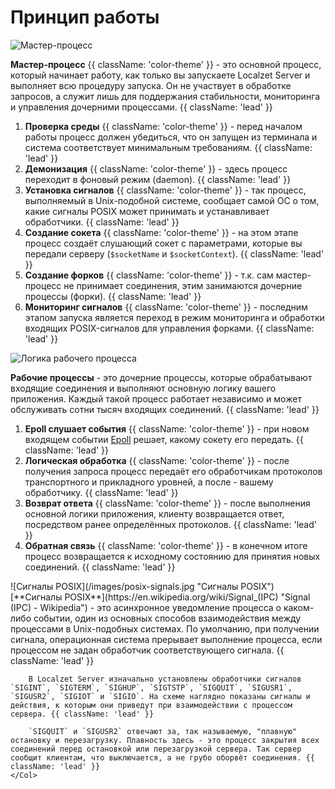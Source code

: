 # Принцип работы

![Мастер-процесс](/images/master-process.jpg "Мастер-процесс")

**Мастер-процесс** {{ className: 'color-theme' }} - это основной процесс, который начинает работу, как только вы запускаете Localzet Server и выполняет всю процедуру запуска. Он не участвует в обработке запросов, а служит лишь для поддержания стабильности, мониторинга и управления дочерними процессами. {{ className: 'lead' }}

1. **Проверка среды** {{ className: 'color-theme' }} - перед началом работы процесс должен убедиться, что он запущен из терминала и система соответствует минимальным требованиям. {{ className: 'lead' }}
2. **Демонизация** {{ className: 'color-theme' }} - здесь процесс переходит в фоновый режим (daemon). {{ className: 'lead' }}
3. **Установка сигналов** {{ className: 'color-theme' }} - так процесс, выполняемый в Unix-подобной системе, сообщает самой ОС о том, какие сигналы POSIX может принимать и устанавливает обработчики. {{ className: 'lead' }}
4. **Создание сокета** {{ className: 'color-theme' }} - на этом этапе процесс создаёт слушающий сокет с параметрами, которые вы передали серверу (`$socketName` и `$socketContext`). {{ className: 'lead' }}
5. **Создание форков** {{ className: 'color-theme' }} - т.к. сам мастер-процесс не принимает соединения, этим занимаются дочерние процессы (форки). {{ className: 'lead' }}
6. **Мониторинг сигналов** {{ className: 'color-theme' }} - последним этапом запуска является переход в режим мониторинга и обработки входящих POSIX-сигналов для управления форками. {{ className: 'lead' }}

![Логика рабочего процесса](/images/fork-process.jpg "Логика рабочего процесса")

**Рабочие процессы** - это дочерние процессы, которые обрабатывают входящие соединения и выполняют основную логику вашего приложения. Каждый такой процесс работает независимо и может обслуживать сотни тысяч входящих соединений. {{ className: 'lead' }}

1. **Epoll слушает события** {{ className: 'color-theme' }} - при новом входящем событии [Epoll](https://lwn.net/Articles/520012/ "I/O event notification facility") решает, какому сокету его передать. {{ className: 'lead' }}
2. **Логическая обработка** {{ className: 'color-theme' }} - после получения запроса процесс передаёт его обработчикам протоколов транспортного и прикладного уровней, а после - вашему обработчику. {{ className: 'lead' }}
3. **Возврат ответа** {{ className: 'color-theme' }} - после выполнения основной логики приложения, клиенту возвращается ответ, посредством ранее определённых протоколов. {{ className: 'lead' }}
4. **Обратная связь** {{ className: 'color-theme' }} - в конечном итоге процесс возвращается к исходному состоянию для принятия новых соединений. {{ className: 'lead' }}

<Row>
    <Col>
        ![Сигналы POSIX](/images/posix-signals.jpg "Сигналы POSIX")
    </Col>
    <Col>
        <br />
        [**Сигналы POSIX**](https://en.wikipedia.org/wiki/Signal_(IPC) "Signal (IPC) - Wikipedia") - это асинхронное уведомление процесса о каком-либо событии, один из основных способов взаимодействия между процессами в Unix-подобных системах. По умолчанию, при получении сигнала, операционная система прерывает выполнение процесса, если процессом не задан обработчик соответствующего сигнала. {{ className: 'lead' }}

        В Localzet Server изначально установлены обработчики сигналов `SIGINT`, `SIGTERM`, `SIGHUP`, `SIGTSTP`, `SIGQUIT`, `SIGUSR1`, `SIGUSR2`, `SIGIOT` и `SIGIO`. На схеме наглядно показаны сигналы и действия, к которым они приведут при взаимодействии с процессом сервера. {{ className: 'lead' }}

        `SIGQUIT` и `SIGUSR2` отвечают за, так называемую, "плавную" остановку и перезагрузку. Плавность здесь - это процесс закрытия всех соединений перед остановкой или перезагрузкой сервера. Так сервер сообщит клиентам, что выключается, а не грубо оборвёт соединения. {{ className: 'lead' }}
    </Col>
</Row>
